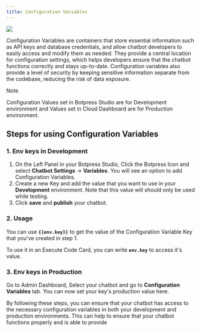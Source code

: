 ```yaml
---
title: Configuration Variables
---
```



<Img src="./configuration-variables.png" />

Configuration Variables are containers that store essential information such as API keys and database credentials, and allow chatbot developers to easily access and modify them as needed. They provide a central location for configuration settings, which helps developers ensure that the chatbot functions correctly and stays up-to-date. Configuration variables also provide a level of security by keeping sensitive information separate from the codebase, reducing the risk of data exposure.

<Note>
Note

Configuration Values set in Botpress Studio are for Development environment and Values set in Cloud Dashboard are for Production environment.
</Note>

## Steps for using Configuration Variables

### 1. Env keys in Development

1. On the Left Panel in your Botpress Studio, Click the Botpress Icon and select **Chatbot Settings** -> **Variables**. You will see an option to add Configuration Variables.
2. Create a new Key and add the value that you want to use in your **Development** environment. Note that this value will should only be used while testing.
3. Click **save** and **publish** your chatbot.

### 2. Usage

You can use **`{{env.key}}`** to get the value of the Configuration Variable Key that you've created in step 1.

To use it in an Execute Code Card, you can write **`env.key`** to access it's value.

### 3. Env keys in Production

Go to Admin Dashboard, Select your chatbot and go to **Configuration Variables** tab. You can now set your key's production value here.

By following these steps, you can ensure that your chatbot has access to the necessary configuration variables in both your development and production environments. This can help to ensure that your chatbot functions properly and is able to provide
